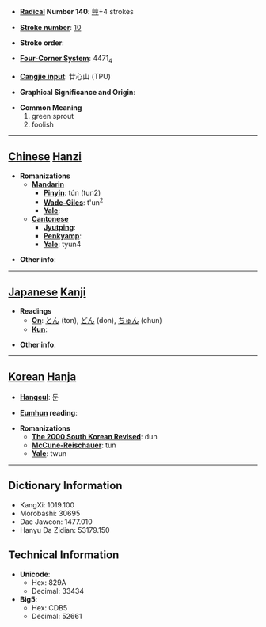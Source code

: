* '''[[Wiktionary:Chinese radical index| Radical]] Number 140''': [[Wiktionary:Chinese radical index 艸|艸]]+4 strokes

* '''[[Wiktionary:Chinese total strokes index|Stroke number]]''': [[Wiktionary:Chinese total strokes index 10|10]]

* '''Stroke order''': 

* '''[[Wiktionary:Chinese four corner index|Four-Corner System]]''': 4471<sub>4</sub>

* '''[[Wiktionary:Chinese Cangjie index|Cangjie input]]''': 廿心山 (TPU)

* '''Graphical Significance and Origin''': 

* '''Common Meaning'''
*#green sprout
*# foolish


----

== [[Chinese]] [[Hanzi]] ==

* '''Romanizations'''
** '''[[Mandarin]]'''
*** '''[[Pinyin]]''': tún (tun2)
*** '''[[Wade-Giles]]''': t'un<sup>2</sup>
*** '''[[Yale]]''': 
** '''[[Cantonese]]'''
*** '''[[Jyutping]]''':
*** '''[[Penkyamp]]''': 
*** '''[[Yale]]''': tyun4

* '''Other info''': 

----

== [[Japanese]] [[Kanji]] ==

* '''Readings'''
** '''[[On]]''': [[とん]] (ton), [[どん]] (don), [[ちゅん]] (chun)
** '''[[Kun]]''': 

* '''Other info''':  

----

== [[Korean]] [[Hanja]] ==

* '''[[Hangeul]]''': 둔

* '''[[Eumhun]] reading''': 

* '''Romanizations'''
** '''[[The 2000 South Korean Revised Romanization|The 2000 South Korean Revised]]''': dun
** '''[[McCune-Reischauer]]''': tun
** '''[[Yale]]''': twun

----

== Dictionary Information ==

* KangXi: 1019.100
* Morobashi: 30695
* Dae Jaweon: 1477.010
* Hanyu Da Zidian: 53179.150

== Technical Information ==

* '''Unicode''':
** Hex: 829A
** Decimal: 33434
* '''Big5''':
** Hex: CDB5
** Decimal: 52661